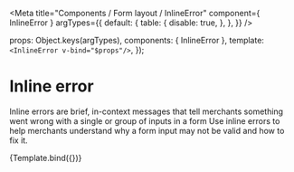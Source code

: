

<Meta
  title="Components / Form layout / InlineError"
  component={ InlineError }
  argTypes={{
    default: {
      table: {
        disable: true,
      },
    },
  }}
/>

  props: Object.keys(argTypes),
  components: { InlineError },
  template: `<InlineError v-bind="$props"/>`,
});

# Inline error

Inline errors are brief, in-context messages that tell merchants something went wrong with a single or group of inputs in a form
 Use inline errors to help merchants understand why a form input may not be valid and how to fix it.

<Canvas>
  <Story name="InlineError">
    {Template.bind({})}
  </Story>
</Canvas>

<ArgsTable story="InlineError" />
